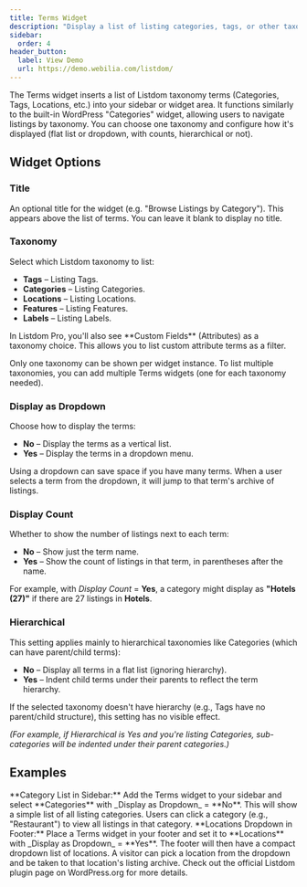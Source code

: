 ```yaml
---
title: Terms Widget
description: "Display a list of listing categories, tags, or other taxonomies in a sidebar, with options for hierarchy and post counts (works like the WordPress Categories widget, but for Listdom taxonomies)."
sidebar:
  order: 4
header_button:
  label: View Demo
  url: https://demo.webilia.com/listdom/
---
```



The Terms widget inserts a list of Listdom taxonomy terms (Categories, Tags, Locations, etc.) into your sidebar or widget area. It functions similarly to the built-in WordPress "Categories" widget, allowing users to navigate listings by taxonomy. You can choose one taxonomy and configure how it's displayed (flat list or dropdown, with counts, hierarchical or not).

## Widget Options

### Title
An optional title for the widget (e.g. "Browse Listings by Category"). This appears above the list of terms. You can leave it blank to display no title.

### Taxonomy
Select which Listdom taxonomy to list:

- **Tags** <Badge text="Default" /> – Listing Tags.
- **Categories** – Listing Categories.
- **Locations** – Listing Locations.
- **Features** – Listing Features.
- **Labels** – Listing Labels.

<Aside type="note">
In Listdom Pro, you'll also see **Custom Fields** (Attributes) as a taxonomy choice. This allows you to list custom attribute terms as a filter. <Badge text="Pro" />
</Aside>

Only one taxonomy can be shown per widget instance. To list multiple taxonomies, you can add multiple Terms widgets (one for each taxonomy needed).

### Display as Dropdown
Choose how to display the terms:

- **No** <Badge text="Default" /> – Display the terms as a vertical list.
- **Yes** – Display the terms in a dropdown menu.

Using a dropdown can save space if you have many terms. When a user selects a term from the dropdown, it will jump to that term's archive of listings.

### Display Count
Whether to show the number of listings next to each term:

- **No** <Badge text="Default" /> – Show just the term name.
- **Yes** – Show the count of listings in that term, in parentheses after the name.

For example, with _Display Count_ = **Yes**, a category might display as **"Hotels (27)"** if there are 27 listings in **Hotels**.

### Hierarchical
This setting applies mainly to hierarchical taxonomies like Categories (which can have parent/child terms):

- **No** <Badge text="Default" /> – Display all terms in a flat list (ignoring hierarchy).
- **Yes** – Indent child terms under their parents to reflect the term hierarchy.

If the selected taxonomy doesn't have hierarchy (e.g., Tags have no parent/child structure), this setting has no visible effect.

*(For example, if Hierarchical is Yes and you're listing Categories, sub-categories will be indented under their parent categories.)*

## Examples

<CardGrid>
  <Card>
    **Category List in Sidebar:** Add the Terms widget to your sidebar and select **Categories** with _Display as Dropdown_ = **No**. This will show a simple list of all listing categories. Users can click a category (e.g., "Restaurant") to view all listings in that category.
  </Card>
  <Card>
    **Locations Dropdown in Footer:** Place a Terms widget in your footer and set it to **Locations** with _Display as Dropdown_ = **Yes**. The footer will then have a compact dropdown list of locations. A visitor can pick a location from the dropdown and be taken to that location's listing archive.
  </Card>
</CardGrid>

<LinkCard href="https://wordpress.org/plugins/listdom/" title="Listdom Plugin on WP.org">
Check out the official Listdom plugin page on WordPress.org for more details.
</LinkCard>